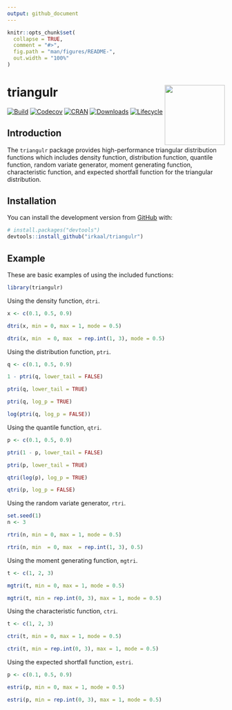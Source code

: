 ```yaml
---
output: github_document
---
```


<!-- README.md is generated from README.Rmd. Please edit that file -->

```r
knitr::opts_chunk$set(
  collapse = TRUE,
  comment = "#>",
  fig.path = "man/figures/README-",
  out.width = "100%"
)
```

# triangulr <a href="https://irkaal.github.io/triangulr"><img src="man/figures/logo.png" align="right" height="139" /></a>

[![Build](https://github.com/irkaal/triangulr/workflows/R-CMD-check/badge.svg)](https://github.com/irkaal/triangulr/actions)
[![Codecov](https://codecov.io/gh/irkaal/triangulr/branch/master/graph/badge.svg)](https://codecov.io/gh/irkaal/triangulr?branch=master)
[![CRAN](http://www.r-pkg.org/badges/version/triangulr)](http://cran.r-project.org/web/packages/triangulr)
[![Downloads](http://cranlogs.r-pkg.org/badges/triangulr)](http://cran.rstudio.com/package=triangulr)
[![Lifecycle](https://img.shields.io/badge/lifecycle-stable-brightgreen.svg)](https://www.tidyverse.org/lifecycle/#stable)


## Introduction

The `triangulr` package provides high-performance triangular distribution
functions which includes density function, distribution function, quantile
function, random variate generator, moment generating function, characteristic 
function, and expected shortfall function for the triangular distribution.


## Installation

<!-- You can install the released version of triangulr from [CRAN](https://CRAN.R-project.org) with: -->

<!-- ``` r -->
<!-- install.packages("triangulr") -->
<!-- ``` -->

<!-- And the development version from [GitHub](https://github.com/) with: -->
You can install the development version from [GitHub](https://github.com/) with:

``` r
# install.packages("devtools")
devtools::install_github("irkaal/triangulr")
```

## Example

These are basic examples of using the included functions:

```r
library(triangulr)
```

Using the density function, `dtri`.

```r
x <- c(0.1, 0.5, 0.9)

dtri(x, min = 0, max = 1, mode = 0.5)

dtri(x, min  = 0, max  = rep.int(1, 3), mode = 0.5)
```

Using the distribution function, `ptri`.

```r
q <- c(0.1, 0.5, 0.9)

1 - ptri(q, lower_tail = FALSE)

ptri(q, lower_tail = TRUE)

ptri(q, log_p = TRUE)

log(ptri(q, log_p = FALSE))
```

Using the quantile function, `qtri`.

```r
p <- c(0.1, 0.5, 0.9)

ptri(1 - p, lower_tail = FALSE)

ptri(p, lower_tail = TRUE)

qtri(log(p), log_p = TRUE)

qtri(p, log_p = FALSE)
```

Using the random variate generator, `rtri`.

```r
set.seed(1)
n <- 3

rtri(n, min = 0, max = 1, mode = 0.5)

rtri(n, min  = 0, max  = rep.int(1, 3), 0.5)
```

Using the moment generating function, `mgtri`.

```r
t <- c(1, 2, 3)

mgtri(t, min = 0, max = 1, mode = 0.5)

mgtri(t, min = rep.int(0, 3), max = 1, mode = 0.5)
```

Using the characteristic function, `ctri`.

```r
t <- c(1, 2, 3)

ctri(t, min = 0, max = 1, mode = 0.5)

ctri(t, min = rep.int(0, 3), max = 1, mode = 0.5)
```

Using the expected shortfall function, `estri`.

```r
p <- c(0.1, 0.5, 0.9)

estri(p, min = 0, max = 1, mode = 0.5)

estri(p, min = rep.int(0, 3), max = 1, mode = 0.5)
```
